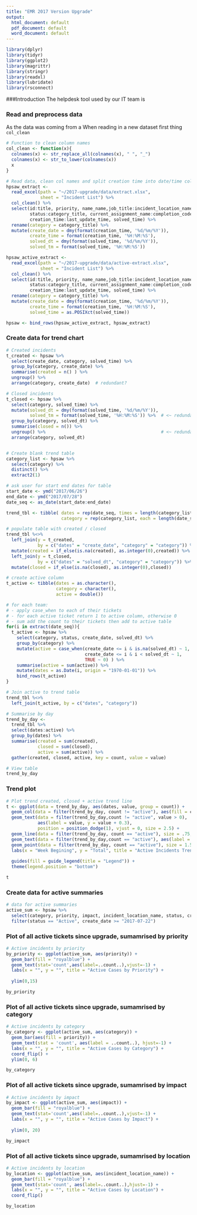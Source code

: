 ```yaml
---
title: "EMR 2017 Version Upgrade"
output:
  html_document: default
  pdf_document: default
  word_document: default
---
```


```r
library(dplyr)
library(tidyr)
library(ggplot2)
library(magrittr)
library(stringr)
library(readxl)
library(lubridate)
library(rsconnect)
```
###Introduction
The helpdesk tool used by our IT team is 

### Read and preprocess data
As the data was coming from a When reading in a new dataset first thing `col_clean` 

```r
# Function to clean column names
col_clean <- function(x){ 
  colnames(x) <- str_replace_all(colnames(x), " ", "_")
  colnames(x) <- str_to_lower(colnames(x))
  x
}

# Read data, clean col names and split creation time into date/time cols
hpsaw_extract <- 
  read_excel(path = "~/2017-upgrade/data/extract.xlsx",
             sheet = "Incident List") %>%
  col_clean() %>% 
  select(id:title, priority, name_name,job_title:incident_location_name,
         status:category_title, current_assignment_name:completion_code,
         creation_time:last_update_time, solved_time) %>%
  rename(category = category_title) %>% 
  mutate(create_date = dmy(format(creation_time, '%d/%m/%Y')),
         create_time = format(creation_time, '%H:%M:%S'),
         solved_dt = dmy(format(solved_time, '%d/%m/%Y')),
         solved_tm = format(solved_time, '%H:%M:%S'))

hpsaw_active_extract <- 
  read_excel(path = "~/2017-upgrade/data/active-extract.xlsx",
             sheet = "Incident List") %>%
  col_clean() %>% 
  select(id:title, priority, name_name,job_title:incident_location_name,
         status:category_title, current_assignment_name:completion_code,
         creation_time:last_update_time, solved_time) %>%
  rename(category = category_title) %>% 
  mutate(create_date = dmy(format(creation_time, '%d/%m/%Y')),
         create_time = format(creation_time, '%H:%M:%S'),
         solved_time = as.POSIXct(solved_time))

hpsaw <- bind_rows(hpsaw_active_extract, hpsaw_extract)

```

### Create data for trend chart
```r
# Created incidents 
t_created <- hpsaw %>% 
  select(create_date, category, solved_time) %>% 
  group_by(category, create_date) %>%
  summarise(created = n() ) %>% 
  ungroup() %>% 
  arrange(category, create_date)  # redundant?

# Closed incidents
t_closed <- hpsaw %>% 
  select(category, solved_time) %>% 
  mutate(solved_dt = dmy(format(solved_time, '%d/%m/%Y')),
         solved_tm = format(solved_time, '%H:%M:%S')) %>%  # <~ redundant?
  group_by(category, solved_dt) %>% 
  summarise(closed = n()) %>%
  ungroup() %>%                                            # <~ redundant?
  arrange(category, solved_dt) 


# Create blank trend table
category_list <- hpsaw %>%
  select(category) %>%
  distinct() %>%
  extract2(1)

# ask user for start end dates for table
start_date <- ymd("2017/06/26")
end_date <- ymd("2017/07/28")
date_seq <- as_date(start_date:end_date)

trend_tbl <- tibble( dates = rep(date_seq, times = length(category_list)),
                     category = rep(category_list, each = length(date_seq)) )

# populate table with created / closed
trend_tbl %<>% 
  left_join(y = t_created, 
            by = c("dates" = "create_date", "category" = "category")) %>% 
  mutate(created = if_else(is.na(created), as.integer(0),created)) %>% 
  left_join(y = t_closed, 
            by = c("dates" = "solved_dt", "category" = "category")) %>% 
  mutate(closed = if_else(is.na(closed), as.integer(0),closed))

# create active column
t_active <- tibble(dates = as.character(), 
                   category = character(), 
                   active = double())

# for each team:
# - apply case_when to each of their tickets
# - for each active ticket return 1 to active column, otherwise 0
# - sum add the count to their tickets then add to active table
for(i in extract(date_seq)){
  t_active <- hpsaw %>% 
    select(category, status, create_date, solved_dt) %>% 
    group_by(category) %>% 
    mutate(active = case_when(create_date <= i & is.na(solved_dt) ~ 1,
                              create_date <= i & i < solved_dt ~ 1,
                              TRUE ~ 0) ) %>% 
    summarise(active = sum(active)) %>%
    mutate(dates = as.Date(i, origin = "1970-01-01")) %>% 
    bind_rows(t_active)
}

# Join active to trend table
trend_tbl %<>% 
  left_join(t_active, by = c("dates", "category"))

# Summarise by day
trend_by_day <- 
  trend_tbl %>%
  select(dates:active) %>% 
  group_by(dates) %>% 
  summarise(created = sum(created),
            closed = sum(closed),
            active = sum(active)) %>% 
  gather(created, closed, active, key = count, value = value)

# View table
trend_by_day

```

### Trend plot
```r
# Plot trend created, closed + active trend line
t <- ggplot(data = trend_by_day, aes(dates, value, group = count)) +
  geom_col(data = filter(trend_by_day, count != "active"), aes(fill = count), position_dodge(.6)) +
  geom_text(data = filter(trend_by_day,count != "active", value > 0), 
            aes(label = value, y = value + 0.3), 
            position = position_dodge(1), vjust = 0, size = 2.5) + 
  geom_line(data = filter(trend_by_day, count == "active"), size = .75, color = "grey39") +
  geom_text(data = filter(trend_by_day,count == "active"), aes(label = value, y = value + 3), size = 3) +
  geom_point(data = filter(trend_by_day, count == "active"), size = 1.5, color = "grey39") +
  labs(x = "Week Begining", y = "Total", title = "Active Incidents Trend") +
 
  guides(fill = guide_legend(title = "Legend")) + 
  theme(legend.position = "bottom")

t
```

### Create data for active summaries
```r
# data for active summaries
active_sum <- hpsaw %>% 
  select(category, priority, impact, incident_location_name, status, create_date) %>% 
  filter(status == "Active", create_date >= "2017-07-22")
```
### Plot of all active tickets since upgrade, sumamrised by priority
```r
# Active incidents by priority
by_priority <- ggplot(active_sum, aes(priority)) +
  geom_bar(fill = "royalblue") + 
  geom_text(stat='count',aes(label=..count..),vjust=-1) +
  labs(x = "", y = "", title = "Active Cases by Priority") + 
  
  ylim(0,15)

by_priority
```

### Plot of all active tickets since upgrade, sumamrised by category 
```r
# Active incidents by category
by_category <- ggplot(active_sum, aes(category)) +
  geom_bar(aes(fill = priority)) + 
  geom_text(stat = 'count', aes(label = ..count..), hjust=-1) +
  labs(x = "", y = "", title = "Active Cases by Category") + 
  coord_flip() +
  ylim(0, 6)

by_category
```

### Plot of all active tickets since upgrade, sumamrised by impact
```r
# Active incidents by impact
by_impact <- ggplot(active_sum, aes(impact)) +
  geom_bar(fill = "royalblue") + 
  geom_text(stat='count',aes(label=..count..),vjust=-1) + 
  labs(x = "", y = "", title = "Active Cases by Impact") + 
  
  ylim(0, 20)

by_impact
```

### Plot of all active tickets since upgrade, sumamrised by location
```r
# Active incidents by location
by_location <- ggplot(active_sum, aes(incident_location_name)) +
  geom_bar(fill = "royalblue") + 
  geom_text(stat='count', aes(label=..count..),hjust=-1) + 
  labs(x = "", y = "", title = "Active Cases by Location") + 
  coord_flip() 

by_location
```

